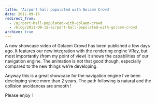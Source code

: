 ```yaml
---
title: 'Airport hall populated with Golaem Crowd'
date: 2011-09-15
redirect_from:
  - /airport-hall-populated-with-golaem-crowd
  - /blog/2011-09-15-airport-hall-populated-with-golaem-crowd
archive: true
---
```



A new showcase video of Golaem Crowd has been published a few days ago. It
features our new integration with the rendering engine VRay, but most
importantly (from my point of view) it shows the capabilities of our navigation
engine. The animation is not that good though, especially compared to the new
things we're developing.

Anyway this is a great showcase for the navigation engine I've been developing
since more than 2 years. The path following is natural and the collision
avoidances are smooth !

Please enjoy !

<ReactPlayer
  url="https://www.youtube.com/watch?v=pqQOfKR_Cw8"
  controls
  light
  playing
/>
